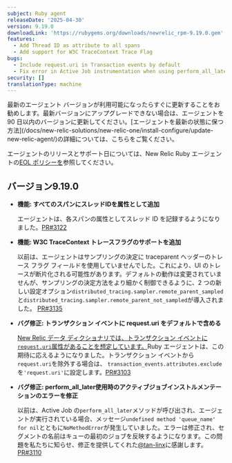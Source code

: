 ```yaml
---
subject: Ruby agent
releaseDate: '2025-04-30'
version: 9.19.0
downloadLink: 'https://rubygems.org/downloads/newrelic_rpm-9.19.0.gem'
features:
  - Add Thread ID as attribute to all spans
  - Add support for W3C TraceContext Trace Flag
bugs:
  - Include request.uri in Transaction events by default
  - Fix error in Active Job instrumentation when using perform_all_later
security: []
translationType: machine
---
```


<Callout variant="important">
  最新のエージェント バージョンが利用可能になったらすぐに更新することをお勧めします。最新バージョンにアップグレードできない場合は、エージェントを 90 日以内のバージョンに更新してください。[エージェントを最新の状態に保つ方法](/docs/new-relic-solutions/new-relic-one/install-configure/update-new-relic-agent/)の詳細については、こちらをご覧ください。

  エージェントのリリースとサポート日については、New Relic Ruby エージェントの[EOL ポリシーを](https://docs.newrelic.com/docs/apm/agents/ruby-agent/getting-started/ruby-agent-eol-policy/)参照してください。
</Callout>

## バージョン9.19.0

* **機能: すべてのスパンにスレッドIDを属性として追加**

  エージェントは、各スパンの属性としてスレッド ID を記録するようになりました。[PR#3122](https://github.com/newrelic/newrelic-ruby-agent/pull/3122)

* **機能: W3C TraceContext トレースフラグのサポートを追加**

  以前は、エージェントはサンプリングの決定に traceparent ヘッダーのトレース フラグ フィールドを使用していませんでした。これにより、UI のトレースが断片化される可能性があります。デフォルトの動作は変更されていませんが、サンプリングの決定方法をより細かく制御できるように、2 つの新しい設定オプション`distributed_tracing.sampler.remote_parent_sampled`と`distributed_tracing.sampler.remote_parent_not_sampled`が導入されました。 [PR#3135](https://github.com/newrelic/newrelic-ruby-agent/pull/3135)

* **バグ修正: トランザクション イベントに request.uri をデフォルトで含める**

  [New Relic データ ディクショナリでは、トランザクション イベントに`request.uri`属性があることを想定しています。](https://docs.newrelic.com/attribute-dictionary/?event=Transaction&attribute=request.uri)Ruby エージェントは、この期待に応えるようになりました。トランザクション イベントから`request.uri`を除外する場合は、 `transaction_events.attributes.exclude`を`'request.uri'`に設定します。[PR#3103](https://github.com/newrelic/newrelic-ruby-agent/pull/3103)

* **バグ修正: perform\_all\_later使用時のアクティブジョブインストルメンテーションのエラーを修正**

  以前は、Active Job の`perform_all_later`メソッドが呼び出され、エージェントが実行されている場合、メッセージ`undefined method 'queue_name' for nil`とともに`NoMethodError`が発生していました。エラーは修正され、セグメントの名前はキューの最初のジョブを反映するようになります。この問題を私たちに知らせ、修正を提供してくれた[@tan-linx](https://github.com/tan-linx)に感謝します。[PR#3110](https://github.com/newrelic/newrelic-ruby-agent/pull/3110)